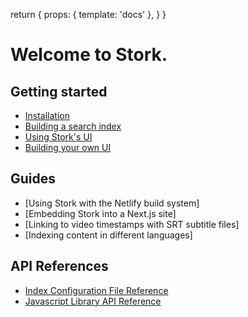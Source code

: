   return {
    props: { template: 'docs' },
  }
}

# Welcome to Stork.

## Getting started

- [Installation](/docs/install)
- [Building a search index](/docs/build)
- [Using Stork's UI](/docs/interface)
- [Building your own UI](/docs/byo-ui)

## Guides

- [Using Stork with the Netlify build system]
- [Embedding Stork into a Next.js site]
- [Linking to video timestamps with SRT subtitle files]
- [Indexing content in different languages]

## API References

- [Index Configuration File Reference](/docs/config-ref)
- [Javascript Library API Reference](/docs/js-ref)